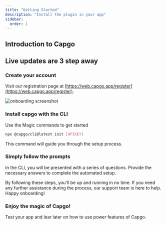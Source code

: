 ```yaml
---
title: "Getting Started"
description: "Install the plugin in your app"
sidebar:
  order: 1
---
```



## Introduction to Capgo
<YouTube id="NzXXKoyhTIo" title="Capgo in 15 min" />

## Live updates are 3 step away

### Create your account

Visit our registration page at [https://web.capgo.app/register](https://web.capgo.app/register).

![onboarding screenshot](/onboard.webp "onboarding screenshot")

### Install capgo with the CLI

Use the Magic commands to get started

```bash
npx @capgo/cli@latest init [APIKEY]
```

This command will guide you through the setup process.

### Simply follow the prompts

In the CLI, you will be presented with a series of questions. Provide the necessary answers to complete the automated setup.

<Aside type="tip">
  By following these steps, you'll be up and running in no time. If you need any further assistance during the process, our support team is here to help. Happy onboarding!
</Aside>

### Enjoy the magic of Capgo!

Test your app and lear later on how to use power features of Capgo.
